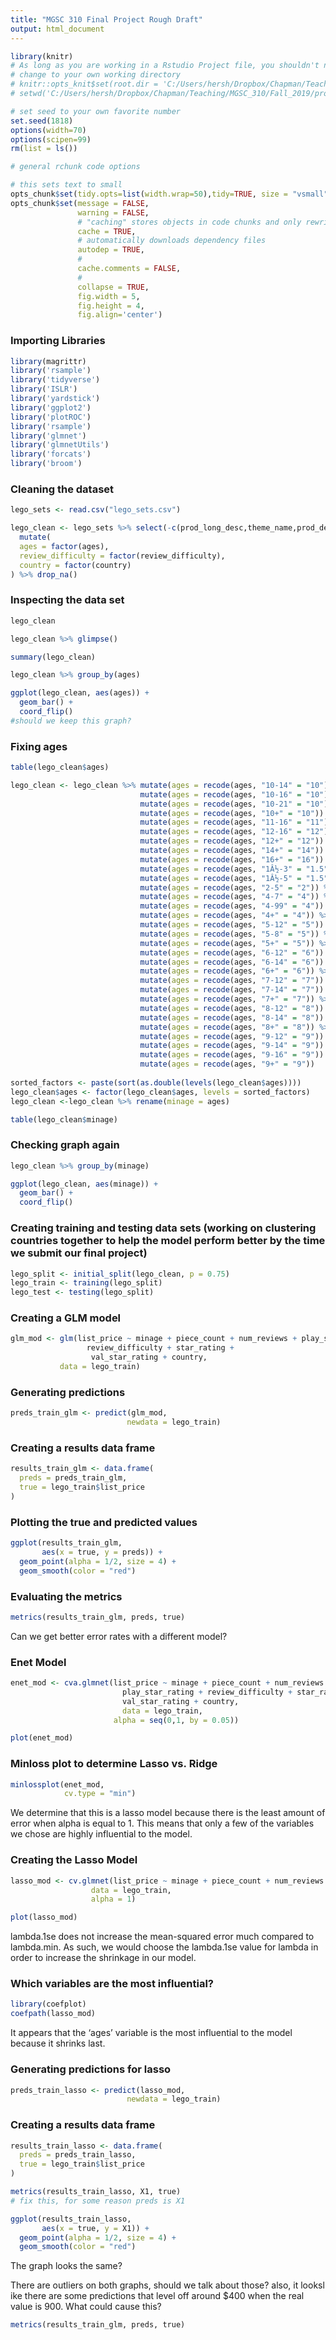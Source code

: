 ---
title: "MGSC 310 Final Project Rough Draft"
output: html_document
---

```{r setup, include=FALSE}
library(knitr)
# As long as you are working in a Rstudio Project file, you shouldn't need to 'hard code' directories like this 
# change to your own working directory
# knitr::opts_knit$set(root.dir = 'C:/Users/hersh/Dropbox/Chapman/Teaching/MGSC_310/Fall_2019/problem_sets')
# setwd('C:/Users/hersh/Dropbox/Chapman/Teaching/MGSC_310/Fall_2019/problem_sets')

# set seed to your own favorite number
set.seed(1818)
options(width=70)
options(scipen=99)
rm(list = ls())

# general rchunk code options

# this sets text to small
opts_chunk$set(tidy.opts=list(width.wrap=50),tidy=TRUE, size = "vsmall")  
opts_chunk$set(message = FALSE,                                          
               warning = FALSE,
               # "caching" stores objects in code chunks and only rewrites if you change things
               cache = TRUE,                               
               # automatically downloads dependency files
               autodep = TRUE,
               # 
               cache.comments = FALSE,
               # 
               collapse = TRUE,
               fig.width = 5,  
               fig.height = 4,
               fig.align='center')
```

### Importing Libraries
```{r}
library(magrittr)
library('rsample')
library('tidyverse')
library('ISLR')
library('yardstick')
library('ggplot2')
library('plotROC')
library('rsample')
library('glmnet')
library('glmnetUtils')
library('forcats')
library('broom')
```

### Cleaning the dataset 
```{r}
lego_sets <- read.csv("lego_sets.csv")

lego_clean <- lego_sets %>% select(-c(prod_long_desc,theme_name,prod_desc,set_name)) %>% 
  mutate(
  ages = factor(ages),
  review_difficulty = factor(review_difficulty), 
  country = factor(country)
) %>% drop_na()

```

### Inspecting the data set
```{r}
lego_clean

lego_clean %>% glimpse()

summary(lego_clean)


```
```{r}

lego_clean %>% group_by(ages)

ggplot(lego_clean, aes(ages)) + 
  geom_bar() +
  coord_flip()
#should we keep this graph?

```

### Fixing ages

```{r}

table(lego_clean$ages)

```

```{r}

lego_clean <- lego_clean %>% mutate(ages = recode(ages, "10-14" = "10")) %>%
                             mutate(ages = recode(ages, "10-16" = "10")) %>%
                             mutate(ages = recode(ages, "10-21" = "10")) %>%
                             mutate(ages = recode(ages, "10+" = "10")) %>%
                             mutate(ages = recode(ages, "11-16" = "11")) %>%
                             mutate(ages = recode(ages, "12-16" = "12")) %>%
                             mutate(ages = recode(ages, "12+" = "12")) %>%
                             mutate(ages = recode(ages, "14+" = "14")) %>%
                             mutate(ages = recode(ages, "16+" = "16")) %>%
                             mutate(ages = recode(ages, "1Â½-3" = "1.5")) %>%
                             mutate(ages = recode(ages, "1Â½-5" = "1.5")) %>%
                             mutate(ages = recode(ages, "2-5" = "2")) %>%
                             mutate(ages = recode(ages, "4-7" = "4")) %>%
                             mutate(ages = recode(ages, "4-99" = "4")) %>%  
                             mutate(ages = recode(ages, "4+" = "4")) %>%
                             mutate(ages = recode(ages, "5-12" = "5")) %>%
                             mutate(ages = recode(ages, "5-8" = "5")) %>%
                             mutate(ages = recode(ages, "5+" = "5")) %>%
                             mutate(ages = recode(ages, "6-12" = "6")) %>%
                             mutate(ages = recode(ages, "6-14" = "6")) %>%
                             mutate(ages = recode(ages, "6+" = "6")) %>%
                             mutate(ages = recode(ages, "7-12" = "7")) %>%
                             mutate(ages = recode(ages, "7-14" = "7")) %>%
                             mutate(ages = recode(ages, "7+" = "7")) %>%
                             mutate(ages = recode(ages, "8-12" = "8")) %>%
                             mutate(ages = recode(ages, "8-14" = "8")) %>%
                             mutate(ages = recode(ages, "8+" = "8")) %>%
                             mutate(ages = recode(ages, "9-12" = "9")) %>%
                             mutate(ages = recode(ages, "9-14" = "9")) %>%
                             mutate(ages = recode(ages, "9-16" = "9")) %>%
                             mutate(ages = recode(ages, "9+" = "9"))
                              
sorted_factors <- paste(sort(as.double(levels(lego_clean$ages))))
lego_clean$ages <- factor(lego_clean$ages, levels = sorted_factors)
lego_clean <-lego_clean %>% rename(minage = ages)

table(lego_clean$minage)

```

### Checking graph again

```{r}

lego_clean %>% group_by(minage)

ggplot(lego_clean, aes(minage)) + 
  geom_bar() +
  coord_flip()

```

### Creating training and testing data sets (working on clustering countries together to help the model perform better by the time we submit our final project)
```{r}

lego_split <- initial_split(lego_clean, p = 0.75)
lego_train <- training(lego_split)
lego_test <- testing(lego_split)

```


### Creating a GLM model
```{r}
glm_mod <- glm(list_price ~ minage + piece_count + num_reviews + play_star_rating + 
                 review_difficulty + star_rating + 
                  val_star_rating + country, 
           data = lego_train)
```

### Generating predictions
```{r}
preds_train_glm <- predict(glm_mod,
                          newdata = lego_train)
```

### Creating a results data frame
```{r}
results_train_glm <- data.frame(
  preds = preds_train_glm,
  true = lego_train$list_price
)
```

### Plotting the true and predicted values
```{r}
ggplot(results_train_glm, 
       aes(x = true, y = preds)) +
  geom_point(alpha = 1/2, size = 4) +
  geom_smooth(color = "red")
```

### Evaluating the metrics
```{r}
metrics(results_train_glm, preds, true)
```

Can we get better error rates with a different model?


### Enet Model
```{r}
enet_mod <- cva.glmnet(list_price ~ minage + piece_count + num_reviews + 
                         play_star_rating + review_difficulty + star_rating + 
                         val_star_rating + country, 
                         data = lego_train,
                       alpha = seq(0,1, by = 0.05))

plot(enet_mod)
```


### Minloss plot to determine Lasso vs. Ridge
```{r}
minlossplot(enet_mod, 
            cv.type = "min")
```

We determine that this is a lasso model because there is the least amount of error when alpha is equal to 1.  This means that only a few of the variables we chose are highly influential to the model.

### Creating the Lasso Model
```{r}
lasso_mod <- cv.glmnet(list_price ~ minage + piece_count + num_reviews + play_star_rating + review_difficulty + star_rating + val_star_rating + country, 
                  data = lego_train,
                  alpha = 1)

plot(lasso_mod)
```
lambda.1se does not increase the mean-squared error much compared to lambda.min.  As such, we would choose the lambda.1se value for lambda in order to increase the shrinkage in our model.

### Which variables are the most influential?
```{r}
library(coefplot)
coefpath(lasso_mod)
```
It appears that the 'ages' variable is the most influential to the model because it shrinks last.




### Generating predictions for lasso
```{r}
preds_train_lasso <- predict(lasso_mod,
                          newdata = lego_train)
```

### Creating a results data frame
```{r}
results_train_lasso <- data.frame(
  preds = preds_train_lasso,
  true = lego_train$list_price
)
```



```{r}
metrics(results_train_lasso, X1, true)
# fix this, for some reason preds is X1

```

```{r}
ggplot(results_train_lasso, 
       aes(x = true, y = X1)) +
  geom_point(alpha = 1/2, size = 4) +
  geom_smooth(color = "red")
```

The graph looks the same?

There are outliers on both graphs, should we talk about those? also, it looksl ike there are some predictions that level off around $400 when the real value is 900.  What could cause this?



```{r}

metrics(results_train_glm, preds, true)

```




